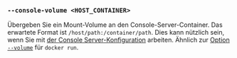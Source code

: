 ### `--console-volume <HOST_CONTAINER>`

Übergeben Sie ein Mount-Volume an den Console-Server-Container.
Das erwartete Format ist `/host/path:/container/path`.
Dies kann nützlich sein, wenn Sie mit [der Console Server-Konfiguration][console config] arbeiten.
Ähnlich zur [Option `--volume`][docker run volume] für `docker run`.

[docker run volume]: https://docs.docker.com/reference/cli/docker/container/run/#volume

[console config]: /de/docs/reference/console-config/